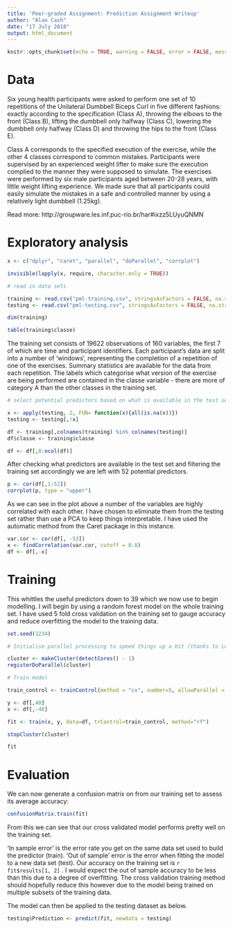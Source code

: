 ---
title: 'Peer-graded Assignment: Prediction Assignment Writeup'
author: "Alan Cash"
date: "17 July 2018"
output: html_document
---

```{r setup, include=FALSE}
knitr::opts_chunk$set(echo = TRUE, warning = FALSE, error = FALSE, message = FALSE, cache = TRUE)
```

# Data

Six young health participants were asked to perform one set of 10 repetitions of the Unilateral Dumbbell Biceps Curl in five different fashions: exactly according to the specification (Class A), throwing the elbows to the front (Class B), lifting the dumbbell only halfway (Class C), lowering the dumbbell only halfway (Class D) and throwing the hips to the front (Class E).

Class A corresponds to the specified execution of the exercise, while the other 4 classes correspond to common mistakes. Participants were supervised by an experienced weight lifter to make sure the execution complied to the manner they were supposed to simulate. The exercises were performed by six male participants aged between 20-28 years, with little weight lifting experience. We made sure that all participants could easily simulate the mistakes in a safe and controlled manner by using a relatively light dumbbell (1.25kg).

Read more: http://groupware.les.inf.puc-rio.br/har#ixzz5LUyuQNMN

# Exploratory analysis

```{r}

x <- c("dplyr", "caret", "parallel", "doParallel", "corrplot")

invisible(lapply(x, require, character.only = TRUE))

# read in data sets

training <- read.csv("pml-training.csv", stringsAsFactors = FALSE, na.strings = c("#DIV/0!", "NA"))
testing <- read.csv("pml-testing.csv", stringsAsFactors = FALSE, na.strings = c("#DIV/0!", "NA"))

dim(training)

table(training$classe)

```

The training set consists of 19622 observations of 160 variables, the first 7 of which are time and participant identifiers. Each participant's data are split into a number of 'windows', representing the completion of a repetition of one of the exercises. Summary statistics are available for the data from each repetition. The labels which categorise what version of the exercise are being performed are contained in the classe variable - there are more of category A than the other classes in the training set.

```{r}
# select potential predictors based on what is available in the test set

x <- apply(testing, 2, FUN= function(x){all(is.na(x))})
testing <- testing[,!x]

df <- training[,colnames(training) %in% colnames(testing)]
df$classe <- training$classe 

df <- df[,8:ncol(df)]

```

After checking what predictors are available in the test set and filtering the training set accordingly we are left with 52 potential predictors. 

```{r, fig.width= 10, fig.height= 10}

p <- cor(df[,1:52])
corrplot(p, type = "upper")

```

As we can see in the plot above a number of the variables are highly correlated with each other. I have chosen to eliminate them from the testing set rather than use a PCA to keep things interpretable. I have used the automatic method from the Caret package in this instance. 

```{r}

var.cor <- cor(df[, -53])
x <- findCorrelation(var.cor, cutoff = 0.8)
df <- df[,-x]

```

# Training

This whittles the useful predictors down to 39 which we now use to begin modelling. I will begin by using a random forest model on the whole training set. I have used 5 fold cross validation on the training set to gauge accuracy and reduce overfitting the model to the training data.

```{r}
set.seed(1234)

# Initialise parallel processing to speed things up a bit (thanks to Len Greski for his article on this subject: https://rpubs.com/lgreski/improvingCaretPerformance)

cluster <- makeCluster(detectCores() - 1)
registerDoParallel(cluster)

# Train model

train_control <- trainControl(method = "cv", number=5, allowParallel = TRUE)

y <- df[,40]
x <- df[,-40]

fit <- train(x, y, data=df, trControl=train_control, method="rf")

stopCluster(cluster)

fit

```

# Evaluation

We can now generate a confusion matrix on from our training set to assess its average accuracy:

```{r}
confusionMatrix.train(fit)

```

From this we can see that our cross validated model performs pretty well on the training set. 

'In sample error ' is the error rate you get on the same data set used to build the predictor (train). 'Out of sample' error is the error when fitting the model to a new data set (test). Our accuracy on the training set is `r fit$results[1, 2]` . I would expect the out of sample accuracy to be less than this due to a degree of overfitting. The cross validation training method should hopefully reduce this however due to the model being trained on multiple subsets of the training data.

The model can then be applied to the testing dataset as below.

```{r}

testing$Prediction <- predict(fit, newdata = testing)

```



